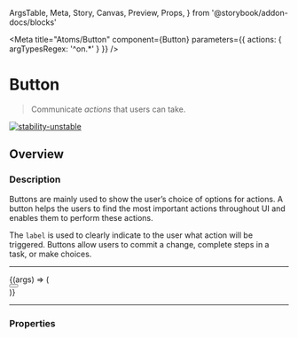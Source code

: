   ArgsTable,
  Meta,
  Story,
  Canvas,
  Preview,
  Props,
} from '@storybook/addon-docs/blocks'

<Meta
  title="Atoms/Button"
  component={Button}
  parameters={{ actions: { argTypesRegex: '^on.*' } }}
/>

# Button

> Communicate _actions_ that users can take.

[![stability-unstable](https://img.shields.io/badge/stability-unstable-yellow.svg)](https://github.com/emersion/stability-badges#unstable)

## Overview

### Description

Buttons are mainly used to show the user’s choice of options for actions. A button helps the users to find the most important actions throughout UI and enables them to
perform these actions.

The `label` is used to clearly indicate to the user what action will be triggered. Buttons allow users to commit a change, complete steps in a task, or make choices.

---

<Canvas>
  <Story
    name="Overview"
    argTypes={{}}
    args={{
      label: 'Click-me !',
    }}
  >
    {(args) => (
      <div style={{ textAlign: 'center', padding: '10px 0 10px' }}>
        <Button {...args} />
      </div>
    )}
  </Story>
</Canvas>

---

### Properties

<ArgsTable story="Overview" />
